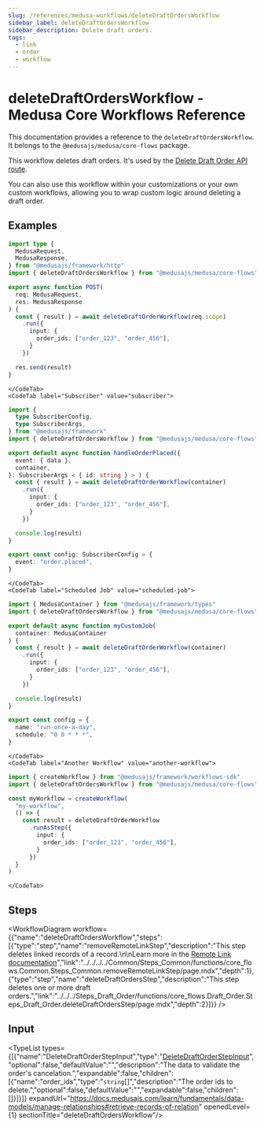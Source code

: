 ```yaml
---
slug: /references/medusa-workflows/deleteDraftOrdersWorkflow
sidebar_label: deleteDraftOrdersWorkflow
sidebar_description: Delete draft orders.
tags:
  - link
  - order
  - workflow
---
```



# deleteDraftOrdersWorkflow - Medusa Core Workflows Reference

This documentation provides a reference to the `deleteDraftOrdersWorkflow`. It belongs to the `@medusajs/medusa/core-flows` package.

This workflow deletes draft orders. It's used by the [Delete Draft Order API route](https://docs.medusajs.com/api/admin#draft-orders\_deletedraftordersid).

You can also use this workflow within your customizations or your own custom workflows, allowing you to wrap custom logic around deleting a draft order.

<SourceCodeLink link="https://github.com/medusajs/medusa/blob/675091b4a5ad30101bf69d3459c3673d80c9f46f/packages/core/core-flows/src/draft-order/workflows/delete-draft-order.ts#L59" />

## Examples

<CodeTabs group="workflow-exection">
    <CodeTab label="API Route" value="api-route">
    
```ts title="src/api/workflow/route.ts"
import type {
  MedusaRequest,
  MedusaResponse,
} from "@medusajs/framework/http"
import { deleteDraftOrdersWorkflow } from "@medusajs/medusa/core-flows"

export async function POST(
  req: MedusaRequest,
  res: MedusaResponse
) {
  const { result } = await deleteDraftOrderWorkflow(req.scope)
    .run({
      input: {
        order_ids: ["order_123", "order_456"],
      }
    })

  res.send(result)
}
```

    </CodeTab>
    <CodeTab label="Subscriber" value="subscriber">
    
```ts title="src/subscribers/order-placed.ts"
import {
  type SubscriberConfig,
  type SubscriberArgs,
} from "@medusajs/framework"
import { deleteDraftOrdersWorkflow } from "@medusajs/medusa/core-flows"

export default async function handleOrderPlaced({
  event: { data },
  container,
}: SubscriberArgs < { id: string } > ) {
  const { result } = await deleteDraftOrderWorkflow(container)
    .run({
      input: {
        order_ids: ["order_123", "order_456"],
      }
    })

  console.log(result)
}

export const config: SubscriberConfig = {
  event: "order.placed",
}
```

    </CodeTab>
    <CodeTab label="Scheduled Job" value="scheduled-job">
    
```ts title="src/jobs/message-daily.ts"
import { MedusaContainer } from "@medusajs/framework/types"
import { deleteDraftOrdersWorkflow } from "@medusajs/medusa/core-flows"

export default async function myCustomJob(
  container: MedusaContainer
) {
  const { result } = await deleteDraftOrderWorkflow(container)
    .run({
      input: {
        order_ids: ["order_123", "order_456"],
      }
    })

  console.log(result)
}

export const config = {
  name: "run-once-a-day",
  schedule: "0 0 * * *",
}
```

    </CodeTab>
    <CodeTab label="Another Workflow" value="another-workflow">
    
```ts title="src/workflows/my-workflow.ts"
import { createWorkflow } from "@medusajs/framework/workflows-sdk"
import { deleteDraftOrdersWorkflow } from "@medusajs/medusa/core-flows"

const myWorkflow = createWorkflow(
  "my-workflow",
  () => {
    const result = deleteDraftOrderWorkflow
      .runAsStep({
        input: {
          order_ids: ["order_123", "order_456"],
        }
      })
  }
)
```

    </CodeTab>
  </CodeTabs>

## Steps

<WorkflowDiagram workflow={{"name":"deleteDraftOrdersWorkflow","steps":[{"type":"step","name":"removeRemoteLinkStep","description":"This step deletes linked records of a record.\n\nLearn more in the [Remote Link documentation](https://docs.medusajs.com/learn/fundamentals/module-links/remote-link#cascade-delete-linked-records)","link":"../../../../Common/Steps_Common/functions/core_flows.Common.Steps_Common.removeRemoteLinkStep/page.mdx","depth":1},{"type":"step","name":"deleteDraftOrdersStep","description":"This step deletes one or more draft orders.","link":"../../../Steps_Draft_Order/functions/core_flows.Draft_Order.Steps_Draft_Order.deleteDraftOrdersStep/page.mdx","depth":2}]}} />

## Input

<TypeList types={[{"name":"DeleteDraftOrderStepInput","type":"[DeleteDraftOrderStepInput](../../../../types/core_flows.DeleteDraftOrderStepInput/page.mdx)","optional":false,"defaultValue":"","description":"The data to validate the order's cancelation.","expandable":false,"children":[{"name":"order_ids","type":"`string`[]","description":"The order ids to delete.","optional":false,"defaultValue":"","expandable":false,"children":[]}]}]} expandUrl="https://docs.medusajs.com/learn/fundamentals/data-models/manage-relationships#retrieve-records-of-relation" openedLevel={1} sectionTitle="deleteDraftOrdersWorkflow"/>
